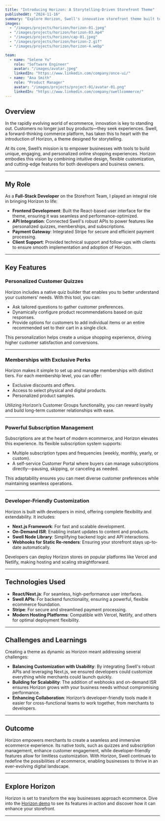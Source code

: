 ```yaml
---
title: "Introducing Horizon: A Storytelling-Driven Storefront Theme"
publishedAt: "2024-11-16"
summary: "Explore Horizon, Swell's innovative storefront theme built to revolutionize ecommerce experiences. Featuring customer quizzes, memberships, and powerful subscription management, Horizon empowers businesses to create personalized and dynamic shopping experiences."
images:
  - "/images/projects/horizon/horizon-01.jpeg"
  - "/images/projects/horizon/horizon-03.mp4"
  - "/images/projects/horizon/cap-01.jpeg"
  - "/images/projects/horizon/horizon-2.gif"
  - "/images/projects/horizon/horizon-4.webp"

team:
  - name: "Selene Yu"
    role: "Software Engineer"
    avatar: "/images/avatar.jpeg"
    linkedIn: "https://www.linkedin.com/company/once-ui/"
  - name: "Ana Smith"
    role: "Product Manager"
    avatar: "/images/projects/project-01/avatar-01.png"
    linkedIn: "https://www.linkedin.com/company/swellcommerce/"
---
```


## Overview

In the rapidly evolving world of ecommerce, innovation is key to standing out. Customers no longer just buy products—they seek experiences. Swell, a forward-thinking commerce platform, has taken this to heart with the introduction of Horizon, a theme designed for storytelling.

At its core, Swell’s mission is to empower businesses with tools to build unique, engaging, and personalized online shopping experiences. Horizon embodies this vision by combining intuitive design, flexible customization, and cutting-edge features for both developers and business owners.

---

## My Role

As a **Full-Stack Developer** on the Storefront Team, I played an integral role in bringing Horizon to life:

- **Frontend Development**: Built the React-based user interface for the theme, ensuring it was seamless and performance-optimized.
- **API Integration**: Connected Swell's robust APIs to power features like personalized quizzes, memberships, and subscriptions.
- **Payment Gateway**: Integrated Stripe for secure and efficient payment processing.
- **Client Support**: Provided technical support and follow-ups with clients to ensure smooth implementation and adoption of Horizon.

---

## Key Features

### **Personalized Customer Quizzes**
Horizon includes a native quiz builder that enables you to better understand your customers' needs. With this tool, you can:

- Ask tailored questions to gather customer preferences.
- Dynamically configure product recommendations based on quiz responses.
- Provide options for customers to add individual items or an entire recommended set to their cart in a single click.

This personalization helps create a unique shopping experience, driving higher customer satisfaction and conversions.

---

### **Memberships with Exclusive Perks**
Horizon makes it simple to set up and manage memberships with distinct tiers. For each membership level, you can offer:

- Exclusive discounts and offers.
- Access to select physical and digital products.
- Personalized product samples.

Utilizing Horizon’s Customer Groups functionality, you can reward loyalty and build long-term customer relationships with ease.

---

### **Powerful Subscription Management**
Subscriptions are at the heart of modern ecommerce, and Horizon elevates this experience. Its flexible subscription system supports:

- Multiple subscription types and frequencies (weekly, monthly, yearly, or custom).
- A self-service Customer Portal where buyers can manage subscriptions directly—pausing, skipping, or canceling as needed.

This adaptability ensures you can meet diverse customer preferences while maintaining seamless operations.

---

### **Developer-Friendly Customization**
Horizon is built with developers in mind, offering complete flexibility and extendability. It includes:

- **Next.js Framework**: For fast and scalable development.
- **On-Demand ISR**: Enabling instant updates to content and products.
- **Swell Node Library**: Simplifying backend logic and API interactions.
- **Webhooks for Static Re-renders**: Ensuring your storefront stays up-to-date automatically.

Developers can deploy Horizon stores on popular platforms like Vercel and Netlify, making hosting and scaling straightforward.

---

## Technologies Used

- **React/Next.js**: For seamless, high-performance user interfaces.
- **Swell APIs**: For backend functionality, ensuring a powerful, flexible ecommerce foundation.
- **Stripe**: For secure and streamlined payment processing.
- **Modern Hosting Platforms**: Compatible with Vercel, Netlify, and others for optimal deployment flexibility.

---

## Challenges and Learnings

Creating a theme as dynamic as Horizon meant addressing several challenges:

- **Balancing Customization with Usability**: By integrating Swell's robust APIs and leveraging Next.js, we ensured developers could customize everything while merchants could launch quickly.
- **Building for Scalability**: The addition of webhooks and on-demand ISR ensures Horizon grows with your business needs without compromising performance.
- **Enhancing Collaboration**: Horizon’s developer-friendly tools made it easier for cross-functional teams to work together, from merchants to developers.

---

## Outcome

Horizon empowers merchants to create a seamless and immersive ecommerce experience. Its native tools, such as quizzes and subscription management, enhance customer engagement, while developer-friendly features allow for limitless customization. With Horizon, Swell continues to redefine the possibilities of ecommerce, enabling businesses to thrive in an ever-evolving digital landscape.

---

## Explore Horizon

Horizon is set to transform the way businesses approach ecommerce. Dive into the [Horizon demo](https://swell-horizon-demo.vercel.app/) to see its features in action and discover how it can enhance your storefront.

---